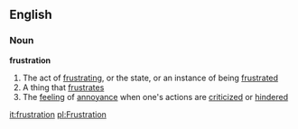 ==English==

===Noun===
'''frustration'''
#The act of [[frustrating]], or the state, or an instance of being [[frustrated]]
#A thing that [[frustrate]]s
#The [[feeling]] of [[annoyance]] when one's actions are [[criticized]] or [[hinder]]ed

[[it:frustration]]
[[pl:Frustration]]